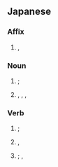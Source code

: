 ==Japanese==

===Affix===
{{ja-pos|affix}}

# {{ja-def|握}} {{l|en|grip}}, {{l|en|hold}}

===Noun===
{{ja-noun}}

# {{ja-def|灰汁}} {{l|en|lye}}; {{l|en|scum}}
# {{ja-def|悪}} {{l|en|evil}}, {{l|en|vice}}, {{l|en|ill}}, {{l|en|wrong}}

===Verb===
{{ja-verb|type=1}}

# {{ja-def|開く}} {{l|en|open}}; {{l|en|burst}}
# {{ja-def|空く}} {{l|en|vacant}}, {{l|en|empty}}
# {{ja-def|明く}} {{l|en|open}}; {{l|en|available}}, {{l|en|free}}